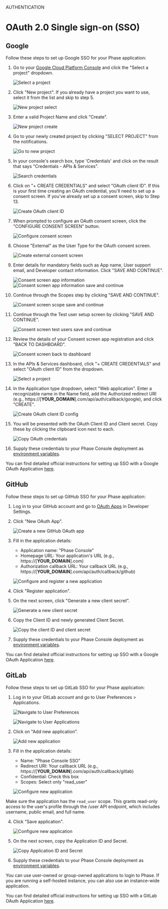 
<Tag variant="small">AUTHENTICATION</Tag>

# OAuth 2.0 Single sign-on (SSO)

## Google

Follow these steps to set up Google SSO for your Phase application:

1. Go to your [Google Cloud Platform Console](https://console.cloud.google.com/) and click the "Select a project" dropdown.

   ![Select a project](/assets/images/auth/sso/google/1-select-a-project.png)

2. Click "New project". If you already have a project you want to use, select it from the list and skip to step 5.

   ![New project select](/assets/images/auth/sso/google/2-new-project-select.png)

3. Enter a valid Project Name and click "Create".

   ![New project create](/assets/images/auth/sso/google/3-new-project-create.png)

4. Go to your newly created project by clicking "SELECT PROJECT" from the notifications.

   ![Go to new project](/assets/images/auth/sso/google/4-go-to-new-project.png)

5. In your console's search box, type 'Credentials' and click on the result that says "Credentials - APIs & Services".

   ![Search credentials](/assets/images/auth/sso/google/5-search-credentials.png)

6. Click on "+ CREATE CREDENTIALS" and select "OAuth client ID". If this is your first time creating an OAuth credential, you'll need to set up a consent screen. If you've already set up a consent screen, skip to Step 13.

   ![Create OAuth client ID](/assets/images/auth/sso/google/6-create-oauth-client-id.png)

7. When prompted to configure an OAuth consent screen, click the "CONFIGURE CONSENT SCREEN" button.

   ![Configure consent screen](/assets/images/auth/sso/google/7-first-time-consent-screen-config.png)

8. Choose "External" as the User Type for the OAuth consent screen.

   ![Create external consent screen](/assets/images/auth/sso/google/8-create-external-consent-screen.png)

9. Enter details for mandatory fields such as App name, User support email, and Developer contact information. Click "SAVE AND CONTINUE".

   ![Consent screen app information](/assets/images/auth/sso/google/9-consent-screen-app-information.png)
   ![Consent screen app information save and continue](/assets/images/auth/sso/google/10-consent-screen-app-information-save-continue.png)

10. Continue through the Scopes step by clicking "SAVE AND CONTINUE".

    ![Consent screen scope save and continue](/assets/images/auth/sso/google/11-consent-screen-scope-save-continue.png)

11. Continue through the Test user setup screen by clicking "SAVE AND CONTINUE".

    ![Consent screen test users save and continue](/assets/images/auth/sso/google/12-consent-screen-test-users-save-continue.png)

12. Review the details of your Consent screen app registration and click "BACK TO DASHBOARD".

    ![Consent screen back to dashboard](/assets/images/auth/sso/google/13-consent-screen-back-to-dashboard.png)

13. In the APIs & Services dashboard, click "+ CREATE CREDENTIALS" and select "OAuth client ID" from the dropdown.

    ![Select a project](/assets/images/auth/sso/google/1-select-a-project.png)

14. In the Application type dropdown, select "Web application". Enter a recognizable name in the Name field, add the Authorized redirect URI (e.g., https://[**YOUR_DOMAIN**].com/api/auth/callback/google), and click "CREATE".

    ![Create OAuth client ID config](/assets/images/auth/sso/google/14-create-oauth-client-id-config.png)

15. You will be presented with the OAuth Client ID and Client secret. Copy these by clicking the clipboard icon next to each.

    ![Copy OAuth credentials](/assets/images/auth/sso/google/15-copy-oauth-creds.png)

16. Supply these credentials to your Phase Console deployment as [environment variables](/self-hosting/configuration/envars#google-sso).

You can find detailed official instructions for setting up SSO with a Google OAuth Application [here](https://support.google.com/cloud/answer/6158849?hl=en).

## GitHub

Follow these steps to set up GitHub SSO for your Phase application:

1. Log in to your GitHub account and go to [OAuth Apps](https://github.com/settings/developers) in Developer Settings.

2. Click "New OAuth App".

   ![Create a new GitHub OAuth app](/assets/images/auth/sso/github/1-create-new-oauth-app.png)

3. Fill in the application details:
   - Application name: "Phase Console"
   - Homepage URL: Your application's URL (e.g., https://[**YOUR_DOMAIN**].com)
   - Authorization callback URL: Your callback URL (e.g., https://[**YOUR_DOMAIN**].com/api/auth/callback/github)

   ![Configure and register a new application](/assets/images/auth/sso/github/2-configure-register-application.png)

4. Click "Register application".

5. On the next screen, click "Generate a new client secret".

   ![Generate a new client secret](/assets/images/auth/sso/github/3-generate-client-secret.png)

6. Copy the Client ID and newly generated Client Secret.

   ![Copy the client ID and client secret](/assets/images/auth/sso/github/4-copy-client-id-secret.png)

7. Supply these credentials to your Phase Console deployment as [environment variables](/self-hosting/configuration/envars#git-hub-sso).


You can find detailed official instructions for setting up SSO with a Google OAuth Application [here](https://docs.github.com/en/apps/oauth-apps/building-oauth-apps/creating-an-oauth-app). 

## GitLab

Follow these steps to set up GitLab SSO for your Phase application:

1. Log in to your GitLab account and go to User Preferences > Applications.

   ![Navigate to User Preferences](/assets/images/auth/sso/gitlab/1-personal-preferences.png)

   ![Navigate to User Applications](/assets/images/auth/sso/gitlab/2-applications.png)

2. Click on "Add new application".  

   ![Add new application](/assets/images/auth/sso/gitlab/3-add-new-application.png)

3. Fill in the application details:
   - Name: "Phase Console SSO"
   - Redirect URI: Your callback URL (e.g., https://[**YOUR_DOMAIN**].com/api/auth/callback/gitlab)
   - Confidential: Check this box
   - Scopes: Select only "read_user"

   ![Configure new application](/assets/images/auth/sso/gitlab/4-application-config-permission.png)

Make sure the application has the `read_user` scope. This grants read-only access to the user's profile through the /user API endpoint, which includes username, public email, and full name.

4. Click "Save application".

    ![Configure new application](/assets/images/auth/sso/gitlab/5-save-application.png)

5. On the next screen, copy the Application ID and Secret.

   ![Copy Application ID and Secret](/assets/images/auth/sso/gitlab/6-copy-application-id-application-secret.png)

6. Supply these credentials to your Phase Console deployment as [environment variables](/self-hosting/configuration/envars#git-lab-sso).

<Note>
  You can use user-owned or group-owned applications to login to Phase. If you are running a self-hosted instance, you can also use an instance-wide application.
</Note>

You can find detailed official instructions for setting up SSO with a GitLab OAuth Application [here](https://docs.gitlab.com/ee/integration/oauth_provider.html). 